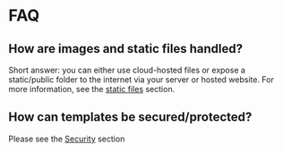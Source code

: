 # FAQ

## How are images and static files handled?

Short answer: you can either use cloud-hosted files or expose a static/public folder to the internet via your server or hosted website. For more information, see the [static files](/crafting/static-files) section.

## How can templates be secured/protected?

Please see the [Security](/using/security) section
